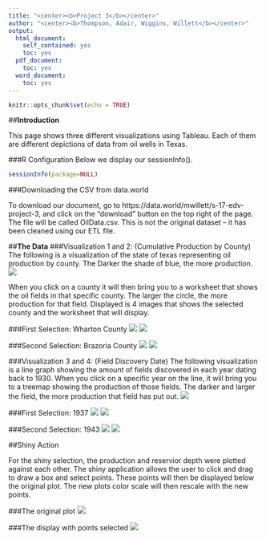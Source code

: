 ```yaml
---
title: "<center><b>Project 3</b></center>"
author: "<center><b>Thompson, Adair, Wiggins, Willett</b></center>"
output:
  html_document:
    self_contained: yes
    toc: yes
  pdf_document:
    toc: yes
  word_document:
    toc: yes
---
```


```r
knitr::opts_chunk$set(echo = TRUE)
```

##**Introduction**

This page shows three different visualizations using Tableau. Each of them are different depictions of data from oil wells in Texas.

###R Configuration
Below we display our sessionInfo().
```r
sessionInfo(package=NULL)
```

###Downloading the CSV from data.world

To download our document, go to https://data.world/mwillett/s-17-edv-project-3, and click on the "download" button on the top right of the page. The file will be called OilData.csv. This is not the original dataset -- it has been cleaned using our ETL file.


##**The Data**
###Visualization 1 and 2: (Cumulative Production by County)
The following is a visualization of the state of texas representing oil production by county. The Darker the shade of blue, the more production. 
![](Map of Cumulative Production.png)

When you click on a county it will then bring you to a worksheet that shows the oil fields in that specific county. The larger the circle, the more production for that field. Displayed is 4 images that shows the selected county and the worksheet that will display. 

###First Selection: Wharton County
![](Wharton County.png)
![](Field Production within County.png)

###Second Selection: Brazoria County
![](Brazoria County.png)
![](Field Production Brazoria.png)



###Visualization 3 and 4: (Field Discovery Date)
The following visualization is a line graph showing the amount of fields discovered in each year dating back to 1930. When you click on a specific year on the line, it will bring you to a treemap showing the production of those fields. The darker and larger the field, the more production that field has put out. 
![](Line graph of field discovery.png)

###First Selection: 1937
![](1937 selection.png)
![](1937.png)

###Second Selection: 1943
![](1943 selection.png)
![](1943.png)

##Shiny Action

For the shiny selection, the production and reservior depth were plotted against each other. The shiny application allows the user to click and drag to draw a box and select points. These points will then be displayed below the original plot. The new plots color scale will then rescale with the new points. 

###The original plot
![](Shiny_InitialDisplay.png)

###The display with points selected
![](Shiny_Action.png)

